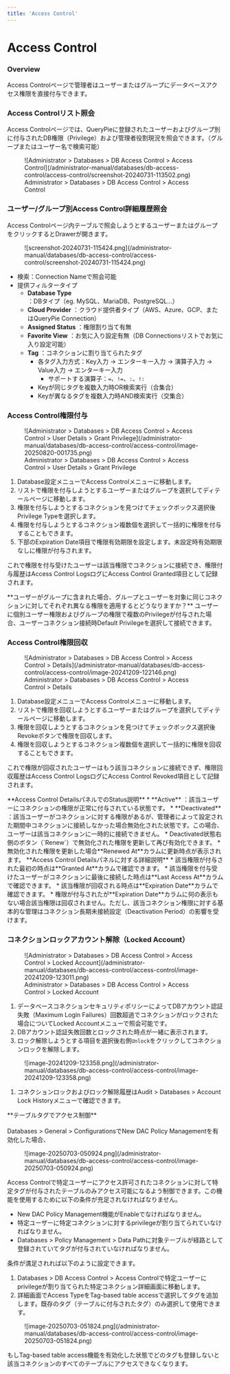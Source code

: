 ```yaml
---
title: 'Access Control'
---
```



# Access Control

### Overview

Access Controlページで管理者はユーザーまたはグループにデータベースアクセス権限を直接付与できます。


### Access Controlリスト照会

Access Controlページでは、QueryPieに登録されたユーザーおよびグループ別に付与されたDB権限（Privilege）および管理者役割現況を照会できます。（グループまたはユーザー名で検索可能）

<figure data-layout="center" data-align="center">
![Administrator &gt; Databases &gt; DB Access Control &gt; Access Control](/administrator-manual/databases/db-access-control/access-control/screenshot-20240731-113502.png)
<figcaption>
Administrator &gt; Databases &gt; DB Access Control &gt; Access Control
</figcaption>
</figure>


### ユーザー/グループ別Access Control詳細履歴照会

Access Controlページ内テーブルで照会しようとするユーザーまたはグループをクリックするとDrawerが開きます。

<figure data-layout="center" data-align="center">
![screenshot-20240731-115424.png](/administrator-manual/databases/db-access-control/access-control/screenshot-20240731-115424.png)
</figure>

* 検索：Connection Nameで照会可能
* 提供フィルタータイプ
    *  **Database Type** ：DBタイプ（eg. MySQL、MariaDB、PostgreSQL…）
    *  **Cloud Provider** ：クラウド提供者タイプ（AWS、Azure、GCP、またはQueryPie Connection）
    *  **Assigned Status** ：権限割り当て有無
    *  **Favorite View** ：お気に入り設定有無（DB Connectionsリストでお気に入り設定可能）
    *  **Tag** ：コネクションに割り当てられたタグ
        * 各タグ入力方式：Key入力 → エンターキー入力 → 演算子入力 → Value入力 → エンターキー入力
            * サポートする演算子：`=`、`!=`、`:`、`!:`
        * Keyが同じタグを複数入力時OR検索実行（合集合）
        * Keyが異なるタグを複数入力時AND検索実行（交集合）


### Access Control権限付与

<figure data-layout="center" data-align="center">
![Administrator &gt; Databases &gt; DB Access Control &gt; Access Control &gt; User Details &gt; Grant Privilege](/administrator-manual/databases/db-access-control/access-control/image-20250820-001735.png)
<figcaption>
Administrator &gt; Databases &gt; DB Access Control &gt; Access Control &gt; User Details &gt; Grant Privilege
</figcaption>
</figure>

1. Database設定メニューでAccess Controlメニューに移動します。
2. リストで権限を付与しようとするユーザーまたはグループを選択してディテールページに移動します。
3. 権限を付与しようとするコネクションを見つけてチェックボックス選択後Privilege Typeを選択します。
4. 権限を付与しようとするコネクション複数個を選択して一括的に権限を付与することもできます。
5. 下部のExpiration Date項目で権限有効期限を設定します。未設定時有効期限なしに権限が付与されます。

これで権限を付与受けたユーザーは該当権限でコネクションに接続でき、権限付与履歴はAccess Control LogsログにAccess Control Granted項目として記録されます。

<Callout type="info">
**ユーザーがグループに含まれた場合、グループとユーザーを対象に同じコネクションに対してそれぞれ異なる権限を適用するとどうなりますか？**
ユーザーに個別ユーザー権限およびグループの権限で複数のPrivilegeが付与された場合、ユーザーコネクション接続時Default Privilegeを選択して接続できます。
</Callout>


### Access Control権限回収

<figure data-layout="center" data-align="center">
![Administrator &gt; Databases &gt; DB Access Control &gt; Access Control &gt; Details](/administrator-manual/databases/db-access-control/access-control/image-20241209-122146.png)
<figcaption>
Administrator &gt; Databases &gt; DB Access Control &gt; Access Control &gt; Details
</figcaption>
</figure>

1. Database設定メニューでAccess Controlメニューに移動します。
2. リストで権限を回収しようとするユーザーまたはグループを選択してディテールページに移動します。
3. 権限を回収しようとするコネクションを見つけてチェックボックス選択後Revokeボタンで権限を回収します。
4. 権限を回収しようとするコネクション複数個を選択して一括的に権限を回収することもできます。

これで権限が回収されたユーザーはもう該当コネクションに接続できず、権限回収履歴はAccess Control LogsログにAccess Control Revoked項目として記録されます。


<Callout type="important">
**Access Control DetailsパネルでのStatus説明**
*  **Active**  ：該当ユーザーにコネクションの権限が正常に付与されている状態です。
*  **Deactivated**  ：該当ユーザーがコネクションに対する権限があるが、管理者によって設定された期間中コネクションに接続しなかった場合無効化された状態です。この場合、ユーザーは該当コネクションに一時的に接続できません。
* Deactivated状態右側のボタン（`Renew`）で無効化された権限を更新して再び有効化できます。
* 無効化された権限を更新した場合**Renewed At**カラムに更新時点が表示されます。
</Callout>

<Callout type="important">
**Access Control Detailsパネルに対する詳細説明**
* 該当権限が付与された最初の時点は**Granted At**カラムで確認できます。
* 該当権限を付与受けたユーザーがコネクションに最後に接続した時点は**Last Access At**カラムで確認できます。
* 該当権限が回収される時点は**Expiration Date**カラムで確認できます。
* 権限が付与されたが**Expiration Date**カラムに何の表示もない場合該当権限は回収されません。ただし、該当コネクション権限に対する基本的な管理はコネクション長期未接続設定（Deactivation Period）の影響を受けます。
</Callout>


### コネクションロックアカウント解除（Locked Account）

<figure data-layout="center" data-align="center">
![Administrator &gt; Databases &gt; DB Access Control &gt; Access Control &gt; Locked Account](/administrator-manual/databases/db-access-control/access-control/image-20241209-123011.png)
<figcaption>
Administrator &gt; Databases &gt; DB Access Control &gt; Access Control &gt; Locked Account
</figcaption>
</figure>

1. データベースコネクションセキュリティポリシーによってDBアカウント認証失敗（Maximum Login Failures）回数超過でコネクションがロックされた場合についてLocked Accountメニューで照会可能です。
2. DBアカウント認証失敗回数とロックされた時点が一緒に表示されます。
3. ロック解除しようとする項目を選択後右側`Unlock`をクリックしてコネクションロックを解除します。

<figure data-layout="center" data-align="center">
![image-20241209-123358.png](/administrator-manual/databases/db-access-control/access-control/image-20241209-123358.png)
</figure>

1. コネクションロックおよびロック解除履歴はAudit > Databases > Account Lock Historyメニューで確認できます。


<Callout type="info">
**テーブルタグでアクセス制御** <br/><br/>Databases &gt; General &gt; ConfigurationsでNew DAC Policy Managementを有効化した場合、

<figure data-layout="center" data-align="center">
![image-20250703-050924.png](/administrator-manual/databases/db-access-control/access-control/image-20250703-050924.png)
</figure>

Access Controlで特定ユーザーにアクセス許可されたコネクションに対して特定タグが付与されたテーブルのみアクセス可能になるよう制御できます。この機能を使用するために以下の条件が充足されなければなりません。

* New DAC Policy Management機能がEnableでなければなりません。
* 特定ユーザーに特定コネクションに対するprivilegeが割り当てられていなければなりません。
* Databases > Policy Management > Data Pathに対象テーブルが経路として登録されていてタグが付与されていなければなりません。

条件が満足されれば以下のように設定できます。

1. Databases > DB Access Control > Access Controlで特定ユーザーにprivilegeが割り当てられた特定コネクション詳細画面に移動します。
2. 詳細画面でAccess TypeをTag-based table accessで選択してタグを追加します。既存のタグ（テーブルに付与されたタグ）のみ選択して使用できます。

<figure data-layout="center" data-align="center">
![image-20250703-051824.png](/administrator-manual/databases/db-access-control/access-control/image-20250703-051824.png)
</figure>

もしTag-based table access機能を有効化した状態でどのタグも登録しないと該当コネクションのすべてのテーブルにアクセスできなくなります。<br/>
</Callout>